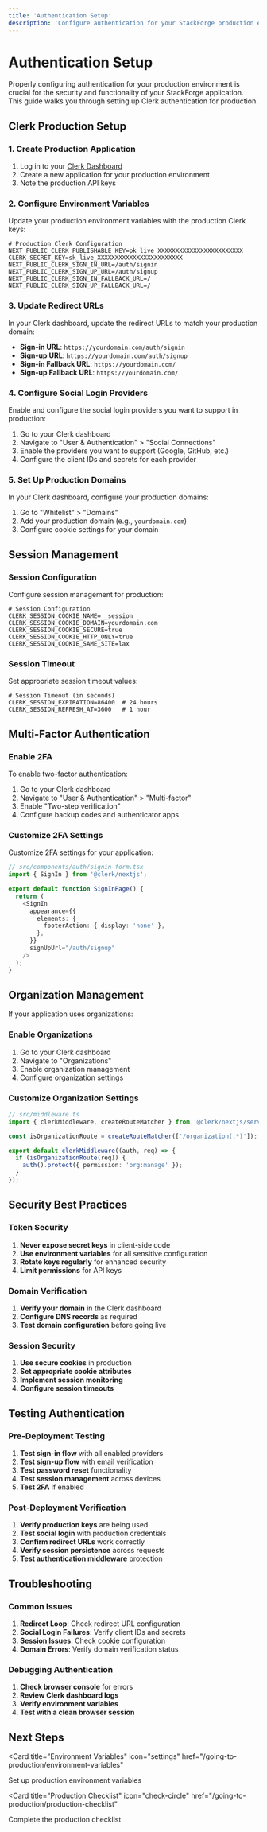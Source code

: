```yaml
---
title: 'Authentication Setup'
description: 'Configure authentication for your StackForge production environment'
---
```


# Authentication Setup

Properly configuring authentication for your production environment is crucial for the security and functionality of your StackForge application. This guide walks you through setting up Clerk authentication for production.

## Clerk Production Setup

### 1. Create Production Application

1. Log in to your [Clerk Dashboard](https://dashboard.clerk.dev/)
2. Create a new application for your production environment
3. Note the production API keys

### 2. Configure Environment Variables

Update your production environment variables with the production Clerk keys:

```env
# Production Clerk Configuration
NEXT_PUBLIC_CLERK_PUBLISHABLE_KEY=pk_live_XXXXXXXXXXXXXXXXXXXXXXXX
CLERK_SECRET_KEY=sk_live_XXXXXXXXXXXXXXXXXXXXXXXX
NEXT_PUBLIC_CLERK_SIGN_IN_URL=/auth/signin
NEXT_PUBLIC_CLERK_SIGN_UP_URL=/auth/signup
NEXT_PUBLIC_CLERK_SIGN_IN_FALLBACK_URL=/
NEXT_PUBLIC_CLERK_SIGN_UP_FALLBACK_URL=/
```

### 3. Update Redirect URLs

In your Clerk dashboard, update the redirect URLs to match your production domain:

- **Sign-in URL**: `https://yourdomain.com/auth/signin`
- **Sign-up URL**: `https://yourdomain.com/auth/signup`
- **Sign-in Fallback URL**: `https://yourdomain.com/`
- **Sign-up Fallback URL**: `https://yourdomain.com/`

### 4. Configure Social Login Providers

Enable and configure the social login providers you want to support in production:

1. Go to your Clerk dashboard
2. Navigate to "User & Authentication" > "Social Connections"
3. Enable the providers you want to support (Google, GitHub, etc.)
4. Configure the client IDs and secrets for each provider

### 5. Set Up Production Domains

In your Clerk dashboard, configure your production domains:

1. Go to "Whitelist" > "Domains"
2. Add your production domain (e.g., `yourdomain.com`)
3. Configure cookie settings for your domain

## Session Management

### Session Configuration

Configure session management for production:

```env
# Session Configuration
CLERK_SESSION_COOKIE_NAME=__session
CLERK_SESSION_COOKIE_DOMAIN=yourdomain.com
CLERK_SESSION_COOKIE_SECURE=true
CLERK_SESSION_COOKIE_HTTP_ONLY=true
CLERK_SESSION_COOKIE_SAME_SITE=lax
```

### Session Timeout

Set appropriate session timeout values:

```env
# Session Timeout (in seconds)
CLERK_SESSION_EXPIRATION=86400  # 24 hours
CLERK_SESSION_REFRESH_AT=3600   # 1 hour
```

## Multi-Factor Authentication

### Enable 2FA

To enable two-factor authentication:

1. Go to your Clerk dashboard
2. Navigate to "User & Authentication" > "Multi-factor"
3. Enable "Two-step verification"
4. Configure backup codes and authenticator apps

### Customize 2FA Settings

Customize 2FA settings for your application:

```ts
// src/components/auth/signin-form.tsx
import { SignIn } from '@clerk/nextjs';

export default function SignInPage() {
  return (
    <SignIn
      appearance={{
        elements: {
          footerAction: { display: 'none' },
        },
      }}
      signUpUrl="/auth/signup"
    />
  );
}
```

## Organization Management

If your application uses organizations:

### Enable Organizations

1. Go to your Clerk dashboard
2. Navigate to "Organizations"
3. Enable organization management
4. Configure organization settings

### Customize Organization Settings

```ts
// src/middleware.ts
import { clerkMiddleware, createRouteMatcher } from '@clerk/nextjs/server';

const isOrganizationRoute = createRouteMatcher(['/organization(.*)']);

export default clerkMiddleware((auth, req) => {
  if (isOrganizationRoute(req)) {
    auth().protect({ permission: 'org:manage' });
  }
});
```

## Security Best Practices

### Token Security

1. **Never expose secret keys** in client-side code
2. **Use environment variables** for all sensitive configuration
3. **Rotate keys regularly** for enhanced security
4. **Limit permissions** for API keys

### Domain Verification

1. **Verify your domain** in the Clerk dashboard
2. **Configure DNS records** as required
3. **Test domain configuration** before going live

### Session Security

1. **Use secure cookies** in production
2. **Set appropriate cookie attributes**
3. **Implement session monitoring**
4. **Configure session timeouts**

## Testing Authentication

### Pre-Deployment Testing

1. **Test sign-in flow** with all enabled providers
2. **Test sign-up flow** with email verification
3. **Test password reset** functionality
4. **Test session management** across devices
5. **Test 2FA** if enabled

### Post-Deployment Verification

1. **Verify production keys** are being used
2. **Test social login** with production credentials
3. **Confirm redirect URLs** work correctly
4. **Verify session persistence** across requests
5. **Test authentication middleware** protection

## Troubleshooting

### Common Issues

1. **Redirect Loop**: Check redirect URL configuration
2. **Social Login Failures**: Verify client IDs and secrets
3. **Session Issues**: Check cookie configuration
4. **Domain Errors**: Verify domain verification status

### Debugging Authentication

1. **Check browser console** for errors
2. **Review Clerk dashboard logs**
3. **Verify environment variables**
4. **Test with a clean browser session**

## Next Steps

<CardGroup cols={2}>

<Card
  title="Environment Variables"
  icon="settings"
  href="/going-to-production/environment-variables"
>
  Set up production environment variables
</Card>

<Card
  title="Production Checklist"
  icon="check-circle"
  href="/going-to-production/production-checklist"
>
  Complete the production checklist
</Card>

</CardGroup>
